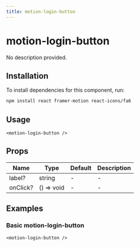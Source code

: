```yaml
---
title: motion-login-button
---
```


# motion-login-button

No description provided.

## Installation
To install dependencies for this component, run:
```bash
npm install react framer-motion react-icons/fa6
```

## Usage
```tsx
<motion-login-button />
```

## Props
| Name      | Type     | Default | Description                 |
|-----------|----------|---------|-----------------------------|
| label? | string | - | - |
| onClick? | () => void | - | - |

## Examples

### Basic motion-login-button
```tsx
<motion-login-button />
```

